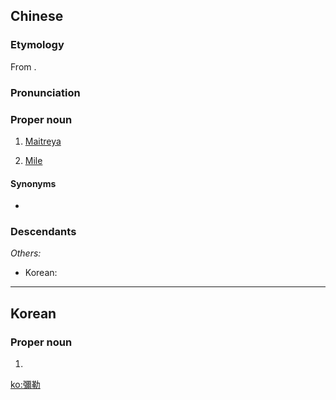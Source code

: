 {{also|弥勒}}
==Chinese==
{{zh-forms|s=弥勒}}
{{wikipedia|lang=zh|彌勒市}}

===Etymology===
From {{der|zh|sa|मैत्रेय}}.

===Pronunciation===
{{zh-pron
|m=Mílè
|c=mei4 lak6
|md=Mì-lĕk
|mn=Mí-le̍k
|mc=y
|cat=pn
}}

===Proper noun===
{{zh-propn}}

# {{lb|zh|Buddhism}} [[Maitreya]]
# {{zh-div|市}} [[w:Mile (city)|Mile]] {{gloss|a [[city]] in [[Yunnan]] [[province|Province]]}}

====Synonyms====
* {{sense|Maitreya}} {{zh-l|彌勒菩薩}}

===Descendants===
{{CJKV||s=弥%勒|^み%ろく|^미륵|Di Lặc}}
''Others:''
* Korean: {{l|ko|^미러}}

{{zh-cat|Gods|Cities in China|China}}

----

==Korean==
{{ko-hanjatab}}

===Proper noun===
{{ko-propn|hangeul=미륵|mr=Mirŭk|y=Miluk}}

# {{hanja form of|미륵|[[Maitreya]]}}

[[ko:彌勒]]